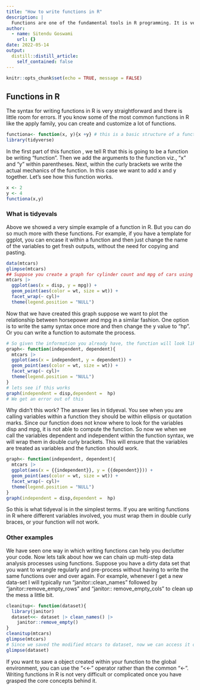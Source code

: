 ```yaml
---
title: "How to write functions in R"
description: |
  Functions are one of the fundamental tools in R programming. It is very easy to create functions in R, if you know the basics.
author:
  - name: Sitendu Goswami
    url: {}
date: 2022-05-14
output:
  distill::distill_article:
    self_contained: false
---
```


```r
knitr::opts_chunk$set(echo = TRUE, message = FALSE)
```

## Functions in R

The syntax for writing functions in R is very straightforward and there is little room for errors. If you know some of the most common functions in R like the apply family, you can create and customize a lot of functions.


```r
functiona<- function(x, y){x +y} # this is a basic structure of a function in R
library(tidyverse)

```
In the first part of this function , we tell R that this is going to be a function be writing "function".
Then we add the arguments to the function viz., "x" and "y" within parentheses.
Next, within  the curly brackets we write the actual mechanics of the function.
In this case we want to  add x and y together. Let's see how this function works.

```r
x <- 2
y <- 4
functiona(x,y)

```
### What is tidyevals

Above we showed a very simple example of a function in R. But you can do so much more with these functions.
For example, if you have a template for ggplot, you can encase it within a function and then just change the name of the variables to get fresh outputs, without the need for copying and pasting.

```r
data(mtcars)
glimpse(mtcars)
## Suppose you create a graph for cylinder count and mpg of cars using this data set
mtcars |> 
  ggplot(aes(x = disp, y = mpg)) +
  geom_point(aes(color = wt, size = wt)) +
  facet_wrap(~ cyl)+
  theme(legend.position = "NULL")
```
Now that we have created this graph suppose we want to plot the relationship between horsepower and mpg in a similar fashion.
One option is to write the samy syntax once more and then change the y value to "hp".
Or you can write  a function to automate the process.


```r
# So given the information you already have, the function will look like this
graph<- function(independent, dependent){
  mtcars |> 
  ggplot(aes(x = independent, y = dependent)) +
  geom_point(aes(color = wt, size = wt)) +
  facet_wrap(~ cyl)+
  theme(legend.position = "NULL")
}
# lets see if this works
graph(independent = disp,dependent =  hp)
# We get an error out of this
```


Why didn't this work? The answer lies in tidyeval. 
You see when you are calling variables within a function they should be within ellipsis or quotation marks.
Since our function does not know where to look for the variables disp and mpg, it is not able to compute the function.
So now we when we call the variables dependent and independent within the function syntax, we will wrap them in double curly brackets. 
This will ensure that the variables are treated as variables and the function should work.


```r
graph<- function(independent, dependent){
  mtcars |> 
  ggplot(aes(x = {{independent}}, y = {{dependent}})) +
  geom_point(aes(color = wt, size = wt)) +
  facet_wrap(~ cyl)+
  theme(legend.position = "NULL")
}
graph(independent = disp,dependent =  hp)
```

So this is what tidyeval is in the simplest terms. If you are writing functions in R where different variables involved, you must wrap them in double curly braces, or your function will not work.

### Other examples

We have seen one way in which writing functions can help you declutter your code.
Now lets talk about how we can chain up multi-step data analysis processes using functions.
Suppose you have a dirty data set that you want to wrangle regularly and pre-process without having to write the same functions over and over again.
For example, whenever I get a new data-set I will typically run "janitor::clean_names"  followed by "janitor::remove_empty_rows" and "janitor:: remove_empty_cols" to clean up the mess a little bit. 


```r
cleanitup<- function(dataset){
  library(janitor)
  dataset<<- dataset |> clean_names() |> 
    janitor::remove_empty()
}
cleanitup(mtcars)
glimpse(mtcars)
# Since we saved the modified mtcars to dataset, now we can access it outside the function as well
glimpse(dataset)
```

If you want to save a object created within your function to the global environment, you can use the "<<-" operator rather than the common "<- ". 
Writing functions in R is not very difficult or complicated once you have grasped the core concepts behind it.








